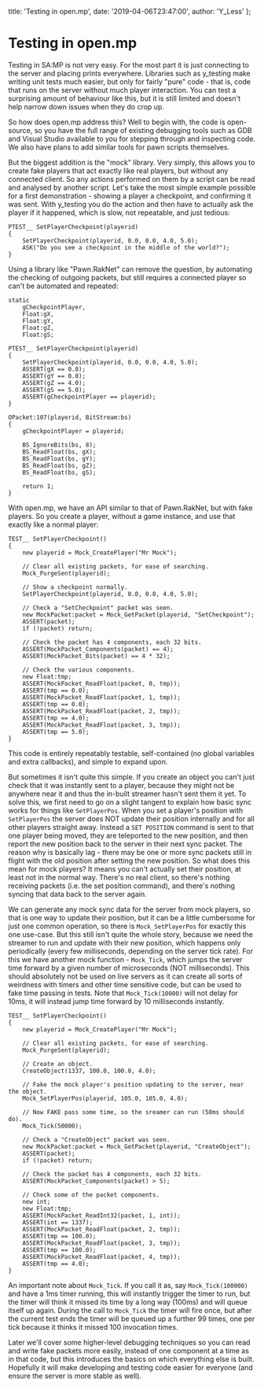   title: 'Testing in open.mp',
  date: '2019-04-06T23:47:00',
  author: 'Y_Less'
};

# Testing in open.mp

Testing in SA:MP is not very easy.  For the most part it is just connecting to the server and
placing prints everywhere.  Libraries such as y_testing make writing unit tests much easier, but
only for fairly "pure" code - that is, code that runs on the server without much player interaction.
You can test a surprising amount of behaviour like this, but it is still limited and doesn't help
narrow down issues when they do crop up.

So how does open.mp address this?  Well to begin with, the code is open-source, so you have the full
range of existing debugging tools such as GDB and Visual Studio available to you for stepping
through and inspecting code.  We also have plans to add similar tools for pawn scripts themselves.

But the biggest addition is the "mock" library.  Very simply, this allows you to create fake players
that act exactly like real players, but without any connected client.  So any actions performed on
them by a script can be read and analysed by another script.  Let's take the most simple example
possible for a first demonstration - showing a player a checkpoint, and confirming it was sent.
With y_testing you do the action and then have to actually ask the player if it happened, which is
slow, not repeatable, and just tedious:

```pawn
PTEST__ SetPlayerCheckpoint(playerid)
{
	SetPlayerCheckpoint(playerid, 0.0, 0.0, 4.0, 5.0);
	ASK("Do you see a checkpoint in the middle of the world?");
}
```

Using a library like "Pawn.RakNet" can remove the question, by automating the checking of outgoing
packets, but still requires a connected player so can't be automated and repeated:

```pawn
static
	gCheckpointPlayer,
	Float:gX,
	Float:gY,
	Float:gZ,
	Float:gS;

PTEST__ SetPlayerCheckpoint(playerid)
{
	SetPlayerCheckpoint(playerid, 0.0, 0.0, 4.0, 5.0);
	ASSERT(gX == 0.0);
	ASSERT(gY == 0.0);
	ASSERT(gZ == 4.0);
	ASSERT(gS == 5.0);
	ASSERT(gCheckpointPlayer == playerid);
}

OPacket:107(playerid, BitStream:bs)
{
	gCheckpointPlayer = playerid;

	BS_IgnoreBits(bs, 8);
	BS_ReadFloat(bs, gX);
	BS_ReadFloat(bs, gY);
	BS_ReadFloat(bs, gZ);
	BS_ReadFloat(bs, gS);

	return 1;
}
```

With open.mp, we have an API similar to that of Pawn.RakNet, but with fake players.  So you create a
player, without a game instance, and use that exactly like a normal player:

```pawn
TEST__ SetPlayerCheckpoint()
{
	new playerid = Mock_CreatePlayer("Mr Mock");

	// Clear all existing packets, for ease of searching.
	Mock_PurgeSent(playerid);

	// Show a checkpoint normally.
	SetPlayerCheckpoint(playerid, 0.0, 0.0, 4.0, 5.0);

	// Check a "SetCheckpoint" packet was seen.
	new MockPacket:packet = Mock_GetPacket(playerid, "SetCheckpoint");
	ASSERT(packet);
	if (!packet) return;

	// Check the packet has 4 components, each 32 bits.
	ASSERT(MockPacket_Components(packet) == 4);
	ASSERT(MockPacket_Bits(packet) == 4 * 32);

	// Check the various components.
	new Float:tmp;
	ASSERT(MockPacket_ReadFloat(packet, 0, tmp));
	ASSERT(tmp == 0.0);
	ASSERT(MockPacket_ReadFloat(packet, 1, tmp));
	ASSERT(tmp == 0.0);
	ASSERT(MockPacket_ReadFloat(packet, 2, tmp));
	ASSERT(tmp == 4.0);
	ASSERT(MockPacket_ReadFloat(packet, 3, tmp));
	ASSERT(tmp == 5.0);
}
```

This code is entirely repeatably testable, self-contained (no global variables and extra callbacks),
and simple to expand upon.

But sometimes it isn't quite this simple.  If you create an object you can't just check that it was
instantly sent to a player, because they might not be anywhere near it and thus the in-built
streamer hasn't sent them it yet.  To solve this, we first need to go on a slight tangent to explain
how basic sync works for things like `SetPlayerPos`.  When you set a player's position with
`SetPlayerPos` the server does NOT update their position internally and for all other players
straight away.  Instead a `SET POSITION` command is sent to that one player being moved, they are
teleported to the new position, and then report the new position back to the server in their next
sync packet.  The reason why is basically lag - there may be one or more sync packets still in
flight with the old position after setting the new position.  So what does this mean for mock
players?  It means you can't actually set their position, at least not in the normal way.  There's
no real client, so there's nothing receiving packets (i.e. the set position command), and there's
nothing syncing that data back to the server again.

We can generate any mock sync data for the server from mock players, so that is one way to update
their position, but it can be a little cumbersome for just one common operation, so there is
`Mock_SetPlayerPos` for exactly this one use-case.  But this still isn't quite the whole story,
because we need the streamer to run and update with their new position, which happens only
periodically (every few milliseconds, depending on the server tick rate).  For this we have another
mock function - `Mock_Tick`, which jumps the server time forward by a given number of microseconds
(NOT milliseconds).  This should absolutely not be used on live servers as it can create all sorts
of weirdness with timers and other time sensitive code, but can be used to fake time passing in
tests.  Note that `Mock_Tick(10000)` will not delay for 10ms, it will instead jump time forward by
10 milliseconds instantly.

```pawn
TEST__ SetPlayerCheckpoint()
{
	new playerid = Mock_CreatePlayer("Mr Mock");

	// Clear all existing packets, for ease of searching.
	Mock_PurgeSent(playerid);

	// Create an object.
	CreateObject(1337, 100.0, 100.0, 4.0);

	// Fake the mock player's position updating to the server, near the object.
	Mock_SetPlayerPos(playerid, 105.0, 105.0, 4.0);

	// Now FAKE pass some time, so the sreamer can run (50ms should do).
	Mock_Tick(50000);

	// Check a "CreateObject" packet was seen.
	new MockPacket:packet = Mock_GetPacket(playerid, "CreateObject");
	ASSERT(packet);
	if (!packet) return;

	// Check the packet has 4 components, each 32 bits.
	ASSERT(MockPacket_Components(packet) > 5);

	// Check some of the packet components.
	new int;
	new Float:tmp;
	ASSERT(MockPacket_ReadInt32(packet, 1, int));
	ASSERT(int == 1337);
	ASSERT(MockPacket_ReadFloat(packet, 2, tmp));
	ASSERT(tmp == 100.0);
	ASSERT(MockPacket_ReadFloat(packet, 3, tmp));
	ASSERT(tmp == 100.0);
	ASSERT(MockPacket_ReadFloat(packet, 4, tmp));
	ASSERT(tmp == 4.0);
}
```

An important note about `Mock_Tick`.  If you call it as, say `Mock_Tick(100000)` and have a 1ms
timer running, this will instantly trigger the timer to run, but the timer will think it missed its
time by a long way (100ms) and will queue itself up again.  During the call to `Mock_Tick` the
timer will fire once, but after the current test ends the timer will be queued up a further 99
times, one per tick because it thinks it missed 100 invocation times.

Later we'll cover some higher-level debugging techniques so you can read and write fake packets
more easily, instead of one component at a time as in that code, but this introduces the basics on
which everything else is built.  Hopefully it will make developing and testing code easier for
everyone (and ensure the server is more stable as well).

